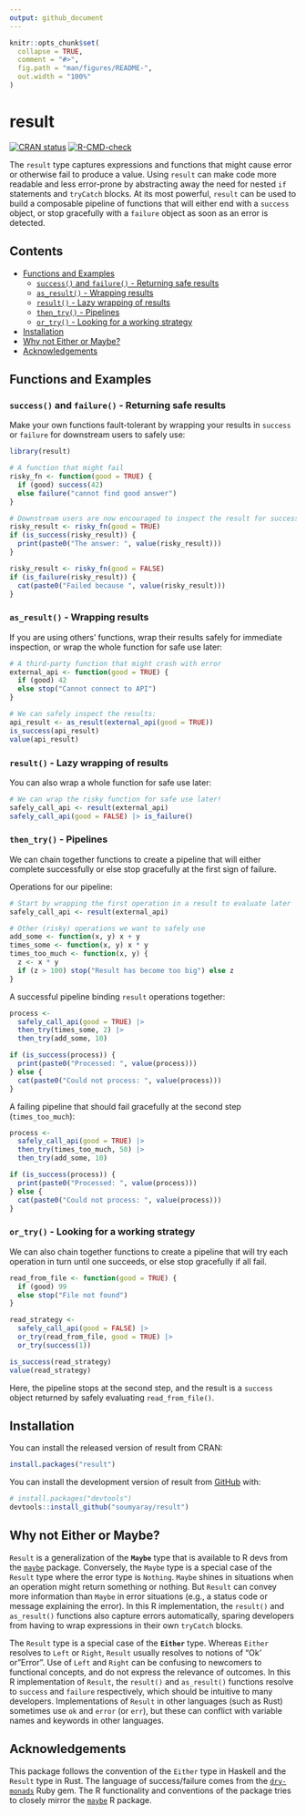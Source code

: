 ```yaml
---
output: github_document
---
```


<!-- README.md is generated from README.Rmd. Please edit that file -->
<!-- Use devtools::build_readme() to render README.Rmd to README.md -->
```r
knitr::opts_chunk$set(
  collapse = TRUE,
  comment = "#>",
  fig.path = "man/figures/README-",
  out.width = "100%"
)
```

# result

<!-- badges: start -->
[![CRAN status](https://www.r-pkg.org/badges/version/result)](https://CRAN.R-project.org/package=result)
[![R-CMD-check](https://github.com/soumyaray/result/actions/workflows/R-CMD-check.yaml/badge.svg)](https://github.com/soumyaray/result/actions/workflows/R-CMD-check.yaml)
<!-- badges: end -->

The `result` type captures expressions and functions that might cause error or 
otherwise fail to produce a value. Using `result` can make code more readable
and less error-prone by abstracting away the need for nested `if` statements and
`tryCatch` blocks. At its most powerful, `result` can be used to build a
composable pipeline of functions that will either end with a `success` object, 
or stop gracefully with a `failure` object as soon as an error is detected.

## Contents

- [Functions and Examples](#functions-and-examples)
  - [`success()` and `failure()` - Returning safe results](#success-and-failure---returning-safe-results)
  - [`as_result()` - Wrapping results](#as_result---wrapping-results)
  - [`result()` - Lazy wrapping of results](#result---lazy-wrapping-of-results)
  - [`then_try()` - Pipelines](#then_try---pipelines)
  - [`or_try()` - Looking for a working strategy](#or_try---looking-for-a-working-strategy)
- [Installation](#installation)
- [Why not Either or Maybe?](#why-not-either-or-maybe)
- [Acknowledgements](#acknowledgements)

## Functions and Examples

### `success()` and `failure()` - Returning safe results

Make your own functions fault-tolerant by wrapping your results in `success` 
or `failure` for downstream users to safely use:

``` r
library(result)

# A function that might fail
risky_fn <- function(good = TRUE) {
  if (good) success(42)
  else failure("cannot find good answer")
}

# Downstream users are now encouraged to inspect the result for success
risky_result <- risky_fn(good = TRUE)
if (is_success(risky_result)) {
  print(paste0("The answer: ", value(risky_result)))
}

risky_result <- risky_fn(good = FALSE)
if (is_failure(risky_result)) {
  cat(paste0("Failed because ", value(risky_result)))
}
```


### `as_result()` - Wrapping results

If you are using others' functions, wrap their results safely for immediate
inspection, or wrap the whole function for safe use later:

``` r
# A third-party function that might crash with error
external_api <- function(good = TRUE) {
  if (good) 42
  else stop("Cannot connect to API")
}

# We can safely inspect the results:
api_result <- as_result(external_api(good = TRUE))
is_success(api_result)
value(api_result)
```

### `result()` - Lazy wrapping of results

You can also wrap a whole function for safe use later:

``` r
# We can wrap the risky function for safe use later!
safely_call_api <- result(external_api)
safely_call_api(good = FALSE) |> is_failure()
```

### `then_try()` - Pipelines

We can chain together functions to create a pipeline that will either complete
successfully or else stop gracefully at the first sign of failure.

Operations for our pipeline:
``` r
# Start by wrapping the first operation in a result to evaluate later
safely_call_api <- result(external_api)

# Other (risky) operations we want to safely use
add_some <- function(x, y) x + y
times_some <- function(x, y) x * y
times_too_much <- function(x, y) {
  z <- x * y
  if (z > 100) stop("Result has become too big") else z
}
```

A successful pipeline binding `result` operations together:

``` r
process <-
  safely_call_api(good = TRUE) |>
  then_try(times_some, 2) |>
  then_try(add_some, 10)

if (is_success(process)) {
  print(paste0("Processed: ", value(process)))
} else {
  cat(paste0("Could not process: ", value(process)))
}
```

A failing pipeline that should fail gracefully at the second step (`times_too_much`):

``` r
process <-
  safely_call_api(good = TRUE) |>
  then_try(times_too_much, 50) |>
  then_try(add_some, 10)

if (is_success(process)) {
  print(paste0("Processed: ", value(process)))
} else {
  cat(paste0("Could not process: ", value(process)))
}
```

### `or_try()` - Looking for a working strategy

We can also chain together functions to create a pipeline that will try each
operation in turn until one succeeds, or else stop gracefully if all fail.

``` r
read_from_file <- function(good = TRUE) {
  if (good) 99
  else stop("File not found")
}

read_strategy <-
  safely_call_api(good = FALSE) |>
  or_try(read_from_file, good = TRUE) |>
  or_try(success(1))

is_success(read_strategy)
value(read_strategy)
```

Here, the pipeline stops at the second step, and the result is a `success` object
returned by safely evaluating `read_from_file()`.

## Installation

You can install the released version of result from CRAN:
``` r
install.packages("result")
```

You can install the development version of result from 
[GitHub](https://github.com/soumyaray/result) with:

``` r
# install.packages("devtools")
devtools::install_github("soumyaray/result")
```

## Why not Either or Maybe?

`Result` is a generalization of the **`Maybe`** type that is available to R devs from
the [`maybe`](https://github.com/armcn/maybe) package. Conversely, the `Maybe` type 
is a special case of the `Result` type where the error type is `Nothing`. `Maybe` 
shines in situations when an operation might return something or nothing.
But `Result` can convey more information than `Maybe` in error situations 
(e.g., a status code or message explaining the error). In this R implementation,
the `result()` and `as_result()` functions also capture errors automatically, 
sparing developers from having to wrap expressions in their own `tryCatch` blocks.

The `Result` type is a special case of the **`Either`** type. 
Whereas `Either` resolves to `Left` or `Right`, `Result` usually resolves to 
notions of "Ok' or "Error". Use of `Left` and `Right` can be confusing to 
newcomers to functional concepts, and do not express the relevance of outcomes. 
In this R implementation of `Result`, the `result()` and `as_result()` functions
resolve to `success` and `failure` respectively, which should be intuitive to 
many developers. Implementations of `Result` in other languages (such as Rust)
sometimes use `ok` and `error` (or `err`), but these can conflict with 
variable names and keywords in other languages.

## Acknowledgements

This package follows the convention of the `Either` type in Haskell and the `Result` type in Rust.
The language of success/failure comes from the [`dry-monads`](https://dry-rb.org/gems/dry-monads) Ruby gem.
The R functionality and conventions of the package tries to closely mirror the [`maybe`](https://github.com/armcn/maybe) R package.
